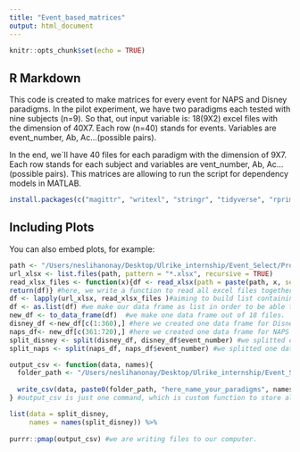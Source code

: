 ```yaml
---
title: "Event_based_matrices"
output: html_document
---
```


```r
knitr::opts_chunk$set(echo = TRUE)
```

## R Markdown

This code is created to make matrices for every event for NAPS and Disney paradigms. In the pilot experiment, we have two paradigms each tested with nine subjects (n=9). So that, out input variable is: 18(9X2) excel files with the dimension of 40X7. Each row (n=40) stands for events. Variables are event_number, Ab, Ac...(possible pairs).

In the end, we`ll have 40 files for each paradigm with the dimension of 9X7. Each row stands for each subject and variables are vent_number, Ab, Ac...(possible pairs). This matrices are allowing to run the script for dependency models in MATLAB.


```r
install.packages(c("magittr", "writexl", "stringr", "tidyverse", "rprime", "rlist", "xlsx"))
```

## Including Plots

You can also embed plots, for example:

```r
path <- "/Users/neslihanonay/Desktop/Ulrike_internship/Event_Select/Processed_R" #my path where the all files are stored for each subject.
url_xlsx <- list.files(path, pattern = "*.xlsx", recursive = TRUE)
read_xlsx_files <- function(x){df <- read_xlsx(path = paste(path, x, sep = "/"))
return(df)} #here, we write a function to read all excel files together.
df <- lapply(url_xlsx, read_xlsx_files )#aiming to build list containing all files in R environment.
df <- as.list(df) #we make our data frame as list in order to be able to commit further functions. List is containing 18 data frames (one for each subject)
new_df <- to_data_frame(df)  #we make one data frame out of 18 files.
disney_df <-new_df[c(1:360),] #here we created one data frame for Disney. 40 events X 9 subjects = 360 rows for Disney.
naps_df<- new_df[c(361:720),] #here we created one data frame for NAPS 40 events X 9 subjects = 360 rows for Disney.
split_disney <- split(disney_df, disney_df$event_number) #we splitted one data frame into multiple data frames, which each stores the different event data. 
split_naps <- split(naps_df, naps_df$event_number) #we splitted one data frame into multiple data frames, which each stores the different event data. 

output_csv <- function(data, names){ 
  folder_path <- "/Users/neslihanonay/Desktop/Ulrike_internship/Event_Select/" #we specify path that we want to save our data. 
   
  write_csv(data, paste0(folder_path, "here_name_your_paradigms", names, ".csv")) #we are writing the data frame to our computer.
} #output_csv is just one command, which is custom function to store all the data frames to Excel.

list(data = split_disney,
     names = names(split_disney)) %>% 
  
purrr::pmap(output_csv) #we are writing files to our computer.

```


